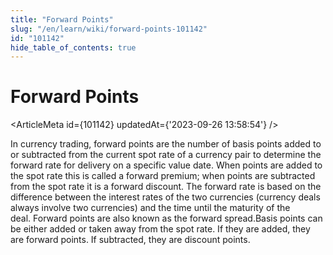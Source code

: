 ```yaml
---
title: "Forward Points"
slug: "/en/learn/wiki/forward-points-101142"
id: "101142"
hide_table_of_contents: true
---
```



# Forward Points

<ArticleMeta id={101142} updatedAt={'2023-09-26 13:58:54'} />
<div className='border-solid border-b border-t-0 my-4 border-[var(--ifm-color-gray-300)]' />

In currency trading, forward points are the number of basis points added to or subtracted from the current spot rate of a currency pair to determine the forward rate for delivery on a specific value date. When points are added to the spot rate this is called a forward premium; when points are subtracted from the spot rate it is a forward discount. The forward rate is based on the difference between the interest rates of the two currencies (currency deals always involve two currencies) and the time until the maturity of the deal. Forward points are also known as the forward spread.Basis points can be either added or taken away from the spot rate. If they are added, they are forward points. If subtracted, they are discount points.
